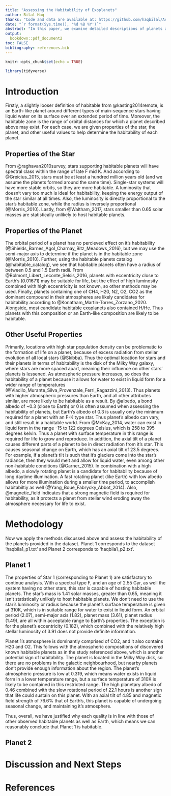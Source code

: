 ```yaml
---
title: "Assessing the Habitability of Exoplanets"
author: Bilal Haq
thanks: "Code and data are available at: https://github.com/haqbilal/Assessing-Hability-of-Exoplanets"
date: "`r format(Sys.time(), '%d %B %Y')`"
abstract: "In this paper, we examine detailed descriptions of planets and perform an assessment of their habitability. The analysis will be based on the methods taught and practiced in class, as well as independent research. Thus we demonstrate how to use the properties given; star/planet information, atmospheric composition, and other known values, to determine if that planet is capable of sustaining at least single celled life. We will look at planets 1 and 2 of the given three, corresponding to text files p1 and p2. The analysis was conducted using R (@citeR). The data was obtained from http://astro.utoronto.ca/~ast251/AST251_2022_Project2/. "
output:
  bookdown::pdf_document2
toc: FALSE
bibliography: references.bib
---
```


```r
knitr::opts_chunk$set(echo = TRUE)

library(tidyverse)
```

\newpage

# Introduction

Firstly, a slightly looser definition of habitable from @kasting2014remote, is an Earth-like planet around different types of main-sequence stars having liquid water on its surface over an extended period of time. Moreover, the habitable zone is the range of orbital distances for which a planet described above may exist. For each case, we are given properties of the star, the planet, and other useful values to help determine the habitability of each planet. 

## Properties of the Star

From @raghavan2010survey, stars supporting habitable planets will have spectral class within the range of late F mid K.  And according to @Greicius_2015, stars must be at least a hundred million years old (and we assume the planets formed around the same time). Single-star systems will have more stable orbits, so they are more habitable. A luminosity that doesn't vary too much is ideal for habitability, keeping the energy output of the star similar at all times. Also, the luminosity is directly proportional to the star's habitable zone, while the radius is inversely proportional (@Morris_2010). Lastly, from @Waltham_2017, stars smaller than 0.65 solar masses are statistically unlikely to host habitable planets.

## Properties of the Planet

The orbital period of a planet has no percieved effect on it's habitability (@Shields_Barnes_Agol_Charnay_Bitz_Meadows_2016), but we may use the semi-major axis to determine if the planet is in the habitable zone (@Morris_2010). Further, using the habitable planets catalog (@habitable_catalog), we see that habitable planets often have a radius of between 0.5 and 1.5 Earth radii. From @Bolmont_Libert_Leconte_Selsis_2016, planets with eccentricity close to Earth's (0.01671) may be suitable for life, but the effect of high luminosity combined with high eccentricity is not known, so other methods may be used. Finally, planets containing one of CH4, H20, N2, O2, CO2 as the dominant compound in their atmospheres are likely candidates for habitability according to @Konatham_Martin-Torres_Zorzano_2020. Alongside, most candidate habitable exoplanets also contained H/He. Thus planets with this composition or an Earth-like composition are likely to be habitable. 

## Other Useful Properties

Primarily, locations with high star population density can be problematic to the formation of life on a planet, because of excess radiation from stellar evolution of all local stars (@Skibba). Thus the optimal location for stars and their planets in terms of habitability is the disk of the Milky Way galaxy, where stars are more spaced apart, meaning their influence on other stars' planets is lessened. As atmospheric pressure increases, so does the habitability of a planet because it allows for water to exist in liquid form for a wider range of temperatures (@Vladilo_Murante_Silva_Provenzale_Ferri_Ragazzini_2013). Thus planets with higher atmospheric pressures than Earth, and all other attributes similar, are more likely to be habitable as a result. By @albedo, a bond albedo of ~0.3 (close to Earth) or 0 is often assumed when assessing the habitability of planets, but Earth's albedo of 0.3 is usually only the minimum required for a planet with an F-K type star. Thus planet's albedo can vary, and still result in a habitable world. 
From @McKay_2014, water can exist in liquid form in the range -15 to 122 degrees Celsius, which is 258 to 395 degrees kelvin. Thus a planet with surface temperature in this range is required for life to grow and reproduce. In addition, the axial tilt of a planet causes different parts of a planet to be in direct radiation from it's star. This causes seasonal change on Earth, which has an axial tilt of 23.5 degrees. For example, if a planet's tilt is such that it's glaciers come into the star's radiance, then they would melt and allow for liquid water, even among other non-habitable conditions (@Garner_2015). In combination with a high albedo, a slowly rotating planet is a candidate for habitability because of long daytime illumination. A fast rotating planet (like Earth) with low albedo allows for more illumination during a smaller time period, to accomplish habitabiltiy as well (@Yang_Boue_Fabrycky_Abbot_2014). Also, @magnetic_field indicates that a strong magnetic field is required for habitability, as it protects a planet from stellar wind eroding away the atmosphere necessary for life to exist.

# Methodology

Now we apply the methods discussed above and assess the habitability of the planets provided in the dataset. Planet 1 corresponds to the dataset 'haqbila1_p1.txt' and Planet 2 corresponds to 'haqbila1_p2.txt'.

## Planet 1

The properties of Star 1 (corresponding to Planet 1) are satisfactory to continue analysis. With a spectral type F, and an age of 2.55 Gyr, as well the system having no other stars, this star is capable of hosting habitable planets. The star's mass is 1.41 solar masses, greater than 0.65, meaning it isn't statistically unlikely to host habitable planets. We don't need to use the star's luminosity or radius because the planet's surface temperature is given at 310K, which is in suitable range for water to exist in liquid form. An orbital period (2.07), semi-major axis (1.82), planet mass (3.61), planet radius (1.49), are all within acceptable range to Earth's properties. The exception is for the planet's eccentricity (0.182), which combined with the relatively high stellar luminosity of 3.91 does not provide definite information. 

Planet 1's atmosphere is dominantly comprised of CO2, and it also contains H20 and O2. This follows with the atmospheric compositions of discovered known habitable planets as in the study referenced above, which is another potential sign of habitability. The planet is located in the Milky Way disk, so there are no problems in the galactic neighbourhood, but nearby planets don't provide enough information about the region. The planet's atmospheric pressure is low at 0.319, which means water exists in liquid form in a lower temperature range, but a surface temperature of 310K is likely to be contained in this restricted range. The high planetary albedo of 0.46 combined with the slow rotational period of 22.1 hours is another sign that life could sustain on this planet. With an axial tilt of 4.85 and magnetic field strength of 76.6% that of Earth's, this planet is capable of undergoing seasonal change, and maintaining it's atmosphere.

Thus, overall, we have justified why each quality is in line with those of other observed habitable planets as well as Earth, which means we can reasonably conclude that Planet 1 is habitable.

## Planet 2



# Discussion and Next Steps



\newpage
# References